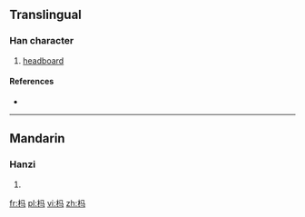 {{also|榪}}
==Translingual==

===Han character===
{{Han char|rn=75|rad=木|as=03|sn=7|four=|canj=木弓女一 (DNVM)}}

# [[headboard]]

====References====
* {{Han ref|kx=0513.011|hdz=21163.041|uh=6769|ud=26473}}

----

==Mandarin==

===Hanzi===
{{cmn-hanzi|tra=榪|pin=[[mà]] ([[ma4]])|wg=ma<sup>4</sup>}}

# {{defn|Mandarin|sort=木03}}

[[fr:杩]]
[[pl:杩]]
[[vi:杩]]
[[zh:杩]]